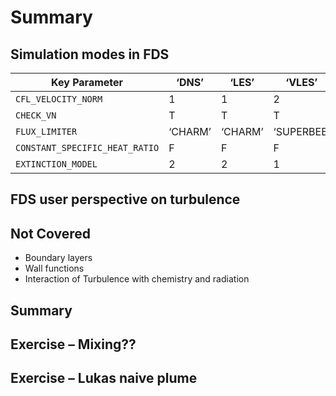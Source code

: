 # Summary

## Simulation modes in FDS

| **Key Parameter**              | **'DNS'**    | **'LES'**    | **'VLES'**      | **'SVLES'**     |
|--------------------------------|--------------|--------------|-----------------|-----------------|
| `CFL_VELOCITY_NORM`            | 1            | 1            | 2               | 3               |
| `CHECK_VN`                     | T            | T            | T               | F               |
| `FLUX_LIMITER`                 | 'CHARM'      | 'CHARM'      | 'SUPERBEE'      | 'SUPERBEE'      |
| `CONSTANT_SPECIFIC_HEAT_RATIO` | F            | F            | F               | T               |
| `EXTINCTION_MODEL`             | 2            | 2            | 1               | 1               |


## FDS user perspective on turbulence

## Not Covered

- Boundary layers
- Wall functions
- Interaction of Turbulence with chemistry and radiation

## Summary

## Exercise -- Mixing??

## Exercise -- Lukas naive plume